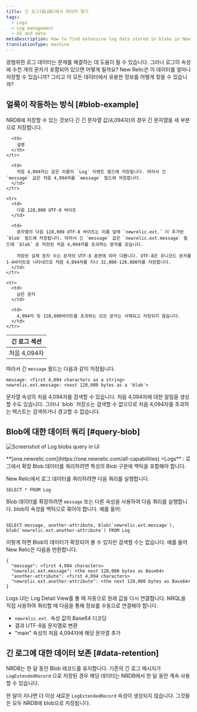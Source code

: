 ```yaml
---
title: 긴 로그(BLOB)에서 데이터 찾기
tags:
  - Logs
  - Log management
  - UI and data
metaDescription: How to find extensive log data stored in blobs in New Relic.
translationType: machine
---
```



광범위한 로그 데이터는 문제를 해결하는 데 도움이 될 수 있습니다. 그러나 로그의 속성에 수천 개의 문자가 포함되어 있으면 어떻게 될까요? New Relic은 이 데이터를 얼마나 저장할 수 있습니까? 그리고 이 모든 데이터에서 유용한 정보를 어떻게 찾을 수 있습니까?

## 얼룩이 작동하는 방식 [#blob-example]

NRDB에 저장할 수 있는 것보다 긴 긴 문자열 값(4,094자)의 경우 긴 문자열을 세 부분으로 저장합니다.

<table>
  <thead>
    <tr>
      <th style={{ width: "200px" }}>
        긴 로그 섹션
      </th>

      <th>
        설명
      </th>
    </tr>
  </thead>

  <tbody>
    <tr>
      <td>
        처음 4,094자
      </td>

      <td>
        처음 4,094자는 같은 이름의 `Log` 이벤트 필드에 저장됩니다. 따라서 긴 `message` 값은 처음 4,094자를 `message` 필드에 저장합니다.
      </td>
    </tr>

    <tr>
      <td>
        다음 128,000 UTF-8 바이트
      </td>

      <td>
        문자열의 다음 128,000 UTF-8 바이트는 이름 앞에 `newrelic.ext.` 이 추가된 `blob` 필드에 저장됩니다. 따라서 긴 `message` 값은 `newrelic.ext.message` 필드에 `blob` 로 저장된 처음 4,094자를 초과하는 문자를 갖습니다.

        저장된 실제 문자 수는 문자의 UTF-8 표현에 따라 다릅니다. UTF-8은 유니코드 문자를 1-4바이트로 나타내므로 처음 4,094자를 지나 32,000-128,000자를 저장합니다.
      </td>
    </tr>

    <tr>
      <td>
        남은 문자
      </td>

      <td>
        4,094자 및 128,000바이트를 초과하는 모든 문자는 삭제되고 저장되지 않습니다.
      </td>
    </tr>
  </tbody>
</table>

따라서 긴 `message` 필드는 다음과 같이 저장됩니다.

```
message: <first 4,094 characters as a string>
newrelic.ext.message: <next 128,000 bytes as a 'blob'>
```

<Callout variant="tip">
  문자열 속성의 처음 4,094자를 검색할 수 있습니다. 처음 4,094자에 대한 알림을 생성할 수도 있습니다. 그러나 `blob` 저장소는 검색할 수 없으므로 처음 4,094자를 초과하는 텍스트는 검색하거나 경고할 수 없습니다.
</Callout>

## Blob에 대한 데이터 쿼리 [#query-blob]

<img
  title="Query log extended data (blobs)"
  alt="Screenshot of Log blobs query in UI"
  src={logsLogBlobQuery}
/>

<figcaption>
  **[one.newrelic.com](https://one.newrelic.com/all-capabilities) >Logs** : 로그에서 확장 Blob 데이터를 쿼리하려면 특성의 Blob 구문에 백틱을 포함해야 합니다.
</figcaption>

New Relic에서 로그 데이터를 쿼리하려면 다음 쿼리를 실행합니다.

```
SELECT * FROM Log
```

Blob 데이터를 확장하려면 `message` 또는 다른 속성을 사용하여 다음 쿼리를 실행합니다. blob의 속성을 백틱으로 묶어야 합니다. 예를 들어:

```

SELECT message, another-attribute, blob(`newrelic.ext.message`), blob(`newrelic.ext.another-attribute`) FROM Log

```

이렇게 하면 Blob의 데이터가 확장되어 볼 수 있지만 검색할 수는 없습니다. 예를 들어 New Relic은 다음을 반환합니다.

```
{
  "message": <first 4,094 characters>
  "newrelic.ext.message": <the next 128,000 bytes as Base64> 
  "another-attribute": <first 4,094 characters>
  "newrelic.ext.another-attribute": <the next 128,000 bytes as Base64>
}
```

Logs UI는 Log Detail View를 볼 때 자동으로 원래 값을 다시 연결합니다. NRQL을 직접 사용하여 쿼리할 때 다음을 통해 정보를 수동으로 연결해야 합니다.

* `newrelic.ext.` 속성 값의 Base64 디코딩
* 결과 UTF-8을 문자열로 변환
* "main" 속성의 처음 4,094자에 해당 문자열 추가

## 긴 로그에 대한 데이터 보존 [#data-retention]

NRDB는 한 달 동안 Blob 레코드를 유지합니다. 기존의 긴 로그 메시지가 `LogExtendedRecord` 으로 저장된 경우 해당 데이터는 NRDB에서 한 달 동안 계속 사용할 수 있습니다.

한 달이 지나면 더 이상 새로운 `LogExtendedRecord` 속성이 생성되지 않습니다. 그것들은 모두 NRDB에 blob으로 저장됩니다.